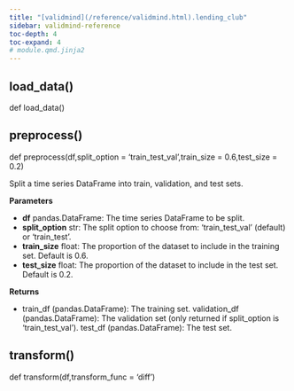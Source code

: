```yaml
---
title: "[validmind](/reference/validmind.html).lending_club"
sidebar: validmind-reference
toc-depth: 4
toc-expand: 4
# module.qmd.jinja2
---
```


<!-- function.qmd.jinja2 -->

## load_data[()]{.muted}

<!-- signatures.jinja2 -->

::: {.signature}

<span class="kw">def</span> <span class="name">load_data</span>()

:::

<!-- function.qmd.jinja2 -->

## preprocess[()]{.muted}

<!-- signatures.jinja2 -->

::: {.signature}

<span class="kw">def</span> <span class="name">preprocess</span>(<span class="params"><span class="n">df</span><span class="muted">,</span></span><span class="params"><span class="n">split_option</span><span class="o"> = </span><span class="kc">'train_test_val'</span><span class="muted">,</span></span><span class="params"><span class="n">train_size</span><span class="o"> = </span><span class="kc">0.6</span><span class="muted">,</span></span><span class="params"><span class="n">test_size</span><span class="o"> = </span><span class="kc">0.2</span></span>)

:::

<!-- docstring.jinja2 -->

Split a time series DataFrame into train, validation, and test sets.

**Parameters**

- **df** pandas.DataFrame: The time series DataFrame to be split.
- **split_option** str: The split option to choose from: 'train_test_val' (default) or 'train_test'.
- **train_size** float: The proportion of the dataset to include in the training set. Default is 0.6.
- **test_size** float: The proportion of the dataset to include in the test set. Default is 0.2.

**Returns**

- train_df (pandas.DataFrame): The training set. validation_df (pandas.DataFrame): The validation set (only returned if split_option is 'train_test_val'). test_df (pandas.DataFrame): The test set.

<!-- function.qmd.jinja2 -->

## transform[()]{.muted}

<!-- signatures.jinja2 -->

::: {.signature}

<span class="kw">def</span> <span class="name">transform</span>(<span class="params"><span class="n">df</span><span class="muted">,</span></span><span class="params"><span class="n">transform_func</span><span class="o"> = </span><span class="kc">'diff'</span></span>)

:::
